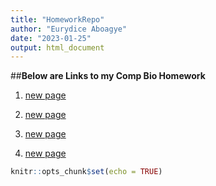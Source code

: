 ```yaml
---
title: "HomeworkRepo"
author: "Eurydice Aboagye"
date: "2023-01-25"
output: html_document
---
```



##**Below  are Links to my Comp Bio Homework**  



1. [new page](testdrive1.html)   


2. [new page](Homework3.html)  

3. [new page](Homework4.html)

4. [new page](Homework5.html)




```r
knitr::opts_chunk$set(echo = TRUE)
```

